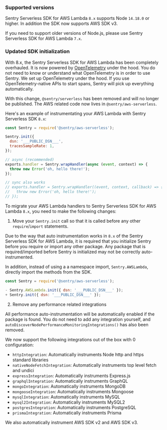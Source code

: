 ### Supported versions

Sentry Serverless SDK for AWS Lambda `8.x` supports Node `14.18.0` or higher. In addition the SDK now supports AWS SDK v3.

If you need to support older versions of Node.js, please use Sentry Serverless SDK for AWS Lambda `7.x`.

### Updated SDK initialization

With 8.x, the Sentry Serverless SDK for AWS Lambda has been completely overhauled. It is now powered by [OpenTelemetry](https://opentelemetry.io/) under the hood. You do not need to know or understand what OpenTelemetry is in order to use Sentry. We set up OpenTelemetry under the hood. If you use OpenTelemetry-native APIs to start spans, Sentry will pick up everything automatically.

With this change, `@sentry/serverless` has been removed and will no longer be published. The AWS related code now lives in `@sentry/aws-serverless`.

Here's an example of instrumentating your AWS Lambda with Sentry Serverless SDK `8.x`:

```JavaScript
const Sentry = require('@sentry/aws-serverless');

Sentry.init({
  dsn: '___PUBLIC_DSN___',
  tracesSampleRate: 1,
});

// async (recommended)
exports.handler = Sentry.wrapHandler(async (event, context) => {
  throw new Error('oh, hello there!');
});

// sync also works
// exports.handler = Sentry.wrapHandler((event, context, callback) => {
//   throw new Error('oh, hello there!');
// });
```

To migrate your AWS Lambda handlers to Sentry Serverless SDK for AWS Lambda `8.x`, you need to make the following changes:

1. Move your `Sentry.init` call so that it is called before any other `require`/`import` statements.

Due to the way that auto instrumentation works in `8.x` of the Sentry Serverless SDK for AWS Lambda, it is required that you initialize Sentry before you require or import any other package. Any package that is required/imported before Sentry is initialized may not be correctly auto-instrumented.

In addition, instead of using a a namespace import, `Sentry.AWSLambda`, directly import the methods from the SDK.

```JavaScript diff
const Sentry = require('@sentry/aws-serverless');

- Sentry.AWSLambda.init({ dsn: '___PUBLIC_DSN___' });
+ Sentry.init({ dsn: '___PUBLIC_DSN___' });
```

2. Remove any performance related integrations

All performance auto-instrumentation will be automatically enabled if the package is found. You do not need to add any integration yourself, and `autoDiscoverNodePerformanceMonitoringIntegrations()` has also been removed.

We now support the following integrations out of the box with 0 configuration:

- `httpIntegration`: Automatically instruments Node http and https standard libraries
- `nativeNodeFetchIntegration`: Automatically instruments top level fetch and undici
- `expressIntegration`: Automatically instruments Express.js
- `graphqlIntegration`: Automatically instruments GraphQL
- `mongoIntegration`: Automatically instruments MongoDB
- `mongooseIntegration`: Automatically instruments Mongoose
- `mysqlIntegration`: Automatically instruments MySQL
- `mysql2Integration`: Automatically instruments MySQL2
- `postgresIntegration`: Automatically instruments PostgreSQL
- `prismaIntegration`: Automatically instruments Prisma

We also automatically instrument AWS SDK v2 and AWS SDK v3.
